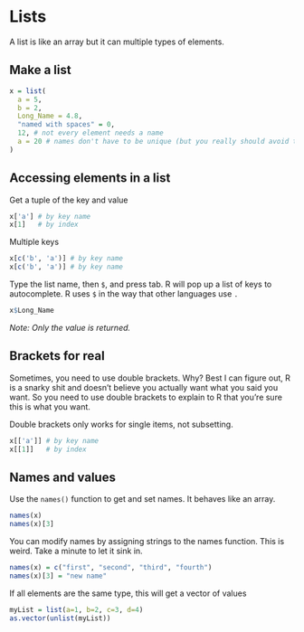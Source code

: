 
# Lists

A list is like an array but it can multiple types of elements.

## Make a list
```r
x = list(
  a = 5,
  b = 2,
  Long_Name = 4.8,
  "named with spaces" = 0,
  12, # not every element needs a name
  a = 20 # names don't have to be unique (but you really should avoid this)
)
```


## Accessing elements in a list

Get a tuple of the key and value
```r
x['a'] # by key name
x[1]   # by index
```

Multiple keys
```r
x[c('b', 'a')] # by key name
x[c('b', 'a')] # by key name
```

Type the list name, then `$`, and press tab. R will pop up a list of keys to autocomplete. R uses `$` in the way that other languages use `.`
```r
x$Long_Name
```
*Note: Only the value is returned.*

## Brackets for real

Sometimes, you need to use double brackets. Why? Best I can figure out, R is a snarky shit and doesn't believe you actually want what you said you want. So you need to use double brackets to explain to R that you're sure this is what you want.

Double brackets only works for single items, not subsetting.
```r
x[['a']] # by key name
x[[1]]   # by index
```



## Names and values

Use the `names()` function to get and set names. It behaves like an array.
```r
names(x)
names(x)[3]
```

You can modify names by assigning strings to the names function. This is weird. Take a minute to let it sink in.
```r
names(x) = c("first", "second", "third", "fourth")
names(x)[3] = "new name"
```

If all elements are the same type, this will get a vector of values
```r
myList = list(a=1, b=2, c=3, d=4)
as.vector(unlist(myList))
```